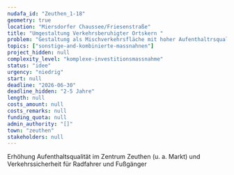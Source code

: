 ```yaml
---
nudafa_id: "Zeuthen_1-18"
geometry: true
location: "Miersdorfer Chaussee/Friesenstraße"
title: "Umgestaltung Verkehrsberuhigter Ortskern "
problem: "Gestaltung als Mischverkehrsfläche mit hoher Aufenthaltrsqualität; Friesenstraße: Abgleich mit Planung interkommunaler Radweg \"Achse westlich der Bahn\" erforderlich; ggf. Prüfung Einbahnstraßenregelung"
topics: ["sonstige-and-kombinierte-massnahnen"]
project_hidden: null
complexity_level: "komplexe-investitionsmassnahme"
status: "idee"
urgency: "niedrig"
start: null
deadline: "2026-06-30"
deadline_hidden: "2-5 Jahre"
length: null
costs_amount: null
costs_remarks: null
funding_quota: null
admin_authority: "[]"
town: "zeuthen"
stakeholders: null
---
```

Erhöhung Aufenthaltsqualität im Zentrum Zeuthen (u. a. Markt) und Verkehrssicherheit für Radfahrer und Fußgänger
